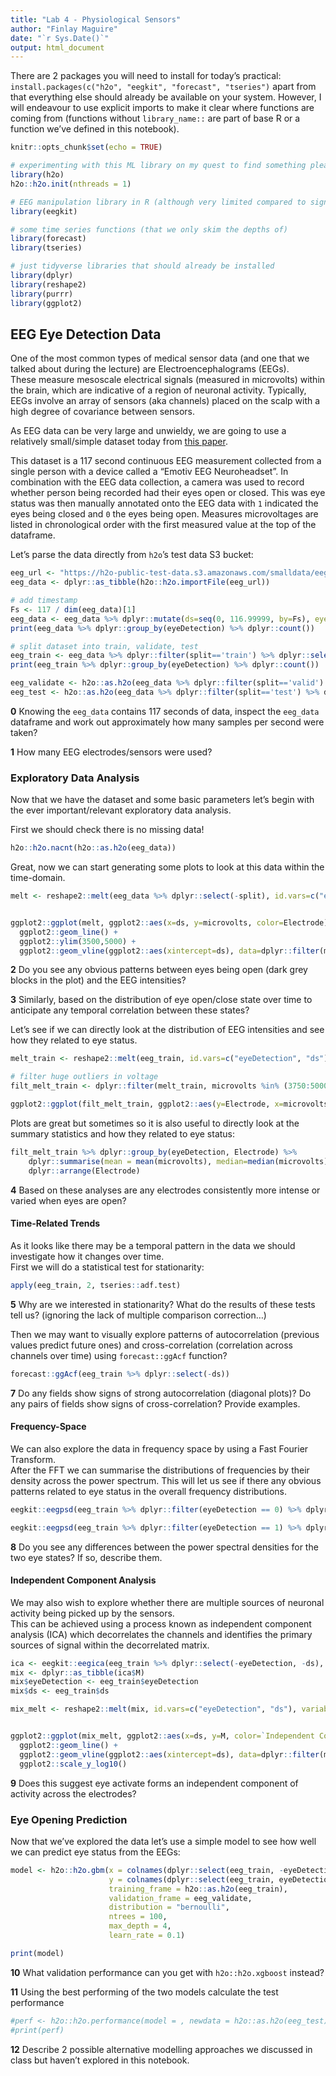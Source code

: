 ```yaml
---
title: "Lab 4 - Physiological Sensors"
author: "Finlay Maguire"
date: "`r Sys.Date()`"
output: html_document
---
```


There are 2 packages you will need to install for today's practical: `install.packages(c("h2o", "eegkit", "forecast", "tseries")` apart from that everything else should already be available on your system.
However, I will endeavour to use explicit imports to make it clear where functions are coming from (functions without `library_name::` are part of base R or a function we've defined in this notebook).

```r
knitr::opts_chunk$set(echo = TRUE)

# experimenting with this ML library on my quest to find something pleasant to use in R
library(h2o)
h2o::h2o.init(nthreads = 1)

# EEG manipulation library in R (although very limited compared to signal processing libraries available in other languages, matlab might actually still be a leader in this specific area)
library(eegkit)

# some time series functions (that we only skim the depths of)
library(forecast)
library(tseries)

# just tidyverse libraries that should already be installed
library(dplyr)
library(reshape2)
library(purrr)
library(ggplot2)
```

## EEG Eye Detection Data

One of the most common types of medical sensor data (and one that we talked about during the lecture) are Electroencephalograms (EEGs).  
These measure mesoscale electrical signals (measured in microvolts) within the brain, which are indicative of a region of neuronal activity.
Typically, EEGs involve an array of sensors (aka channels) placed on the scalp with a high degree of covariance between sensors.

As EEG data can be very large and unwieldy, we are going to use a relatively small/simple dataset today from [this paper](http://ehrai.com/su/pdf/aihls2013.pdf).

This dataset is a 117 second continuous EEG measurement collected from a single person with a device called a "Emotiv EEG Neuroheadset".
In combination with the EEG data collection, a camera was used to record whether person being recorded had their eyes open or closed. 
This was eye status was then manually annotated onto the EEG data with `1` indicated the eyes being closed and `0` the eyes being open.
Measures microvoltages are listed in chronological order with the first measured value at the top of the dataframe.

Let's parse the data directly from `h2o`'s test data S3 bucket:
```r
eeg_url <- "https://h2o-public-test-data.s3.amazonaws.com/smalldata/eeg/eeg_eyestate_splits.csv"
eeg_data <- dplyr::as_tibble(h2o::h2o.importFile(eeg_url))

# add timestamp
Fs <- 117 / dim(eeg_data)[1]
eeg_data <- eeg_data %>% dplyr::mutate(ds=seq(0, 116.99999, by=Fs), eyeDetection=as.factor(eyeDetection))
print(eeg_data %>% dplyr::group_by(eyeDetection) %>% dplyr::count())

# split dataset into train, validate, test
eeg_train <- eeg_data %>% dplyr::filter(split=='train') %>% dplyr::select(-split)
print(eeg_train %>% dplyr::group_by(eyeDetection) %>% dplyr::count())

eeg_validate <- h2o::as.h2o(eeg_data %>% dplyr::filter(split=='valid') %>% dplyr::select(-split))
eeg_test <- h2o::as.h2o(eeg_data %>% dplyr::filter(split=='test') %>% dplyr::select(-split))
```
**0** Knowing the `eeg_data` contains 117 seconds of data, inspect the `eeg_data` dataframe and work out approximately how many samples per second were taken?

**1** How many EEG electrodes/sensors were used?

### Exploratory Data Analysis

Now that we have the dataset and some basic parameters let's begin with the ever important/relevant exploratory data analysis.

First we should check there is no missing data!

```r
h2o::h2o.nacnt(h2o::as.h2o(eeg_data))
```

Great, now we can start generating some plots to look at this data within the time-domain.

```r
melt <- reshape2::melt(eeg_data %>% dplyr::select(-split), id.vars=c("eyeDetection", "ds"), variable.name = "Electrode", value.name = "microvolts")


ggplot2::ggplot(melt, ggplot2::aes(x=ds, y=microvolts, color=Electrode)) + 
  ggplot2::geom_line() + 
  ggplot2::ylim(3500,5000) + 
  ggplot2::geom_vline(ggplot2::aes(xintercept=ds), data=dplyr::filter(melt, eyeDetection==1), alpha=0.005)

```
**2** Do you see any obvious patterns between eyes being open (dark grey blocks in the plot) and the EEG intensities?

**3** Similarly, based on the distribution of eye open/close state over time to anticipate any temporal correlation between these states?

Let's see if we can directly look at the distribution of EEG intensities and see how they related to eye status.

```r
melt_train <- reshape2::melt(eeg_train, id.vars=c("eyeDetection", "ds"), variable.name = "Electrode", value.name = "microvolts")

# filter huge outliers in voltage
filt_melt_train <- dplyr::filter(melt_train, microvolts %in% (3750:5000)) %>% dplyr::mutate(eyeDetection=as.factor(eyeDetection))

ggplot2::ggplot(filt_melt_train, ggplot2::aes(y=Electrode, x=microvolts, fill=eyeDetection)) + ggplot2::geom_boxplot()
```
Plots are great but sometimes so it is also useful to directly look at the summary statistics and how they related to eye status:


```r
filt_melt_train %>% dplyr::group_by(eyeDetection, Electrode) %>% 
    dplyr::summarise(mean = mean(microvolts), median=median(microvolts), sd=sd(microvolts)) %>% 
    dplyr::arrange(Electrode)
```

**4** Based on these analyses are any electrodes consistently more intense or varied when eyes are open?

#### Time-Related Trends

As it looks like there may be a temporal pattern in the data we should investigate how it changes over time.  
First we will do a statistical test for stationarity:

```r
apply(eeg_train, 2, tseries::adf.test)
```
**5** Why are we interested in stationarity? What do the results of these tests tell us? (ignoring the lack of multiple comparison correction...)

Then we may want to visually explore patterns of autocorrelation (previous values predict future ones) and cross-correlation (correlation across channels over time) using `forecast::ggAcf` function? 

```r
forecast::ggAcf(eeg_train %>% dplyr::select(-ds))
```

**7** Do any fields show signs of strong autocorrelation (diagonal plots)? Do any pairs of fields show signs of cross-correlation? Provide examples.

#### Frequency-Space 

We can also explore the data in frequency space by using a Fast Fourier Transform.  
After the FFT we can summarise the distributions of frequencies by their density across the power spectrum.
This will let us see if there any obvious patterns related to eye status in the overall frequency distributions.

```r
eegkit::eegpsd(eeg_train %>% dplyr::filter(eyeDetection == 0) %>% dplyr::select(-eyeDetection, -ds), Fs = Fs, xlab="Eye Open")
```

```r
eegkit::eegpsd(eeg_train %>% dplyr::filter(eyeDetection == 1) %>% dplyr::select(-eyeDetection, -ds), Fs = Fs, xlab="Eye Closed")
```

**8** Do you see any differences between the power spectral densities for the two eye states? If so, describe them.

#### Independent Component Analysis

We may also wish to explore whether there are multiple sources of neuronal activity being picked up by the sensors.  
This can be achieved using a process known as independent component analysis (ICA) which decorrelates the channels and identifies the primary sources of signal within the decorrelated matrix.

```r
ica <- eegkit::eegica(eeg_train %>% dplyr::select(-eyeDetection, -ds), nc=3, method='fast', type='time')
mix <- dplyr::as_tibble(ica$M)
mix$eyeDetection <- eeg_train$eyeDetection
mix$ds <- eeg_train$ds

mix_melt <- reshape2::melt(mix, id.vars=c("eyeDetection", "ds"), variable.name = "Independent Component", value.name = "M")


ggplot2::ggplot(mix_melt, ggplot2::aes(x=ds, y=M, color=`Independent Component`)) + 
  ggplot2::geom_line() + 
  ggplot2::geom_vline(ggplot2::aes(xintercept=ds), data=dplyr::filter(mix_melt, eyeDetection==1), alpha=0.005) +
  ggplot2::scale_y_log10()
```

**9** Does this suggest eye activate forms an independent component of activity across the electrodes?

### Eye Opening Prediction

Now that we've explored the data let's use a simple model to see how well we can predict eye status from the EEGs:

```r
model <- h2o::h2o.gbm(x = colnames(dplyr::select(eeg_train, -eyeDetection, -ds)), 
                      y = colnames(dplyr::select(eeg_train, eyeDetection)),
                      training_frame = h2o::as.h2o(eeg_train),
                      validation_frame = eeg_validate,
                      distribution = "bernoulli",
                      ntrees = 100,
                      max_depth = 4,
                      learn_rate = 0.1)

print(model)

```

**10** What validation performance can you get with `h2o::h2o.xgboost` instead?

**11** Using the best performing of the two models calculate the test performance

```r
#perf <- h2o::h2o.performance(model = , newdata = h2o::as.h2o(eeg_test))
#print(perf)
```

**12** Describe 2 possible alternative modelling approaches we discussed in class but haven't explored in this notebook.
